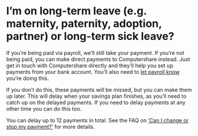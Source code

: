 # I’m on long-term leave (e.g. maternity, paternity, adoption, partner) or long-term sick leave?

If you’re being paid via payroll, we’ll still take your payment. If you’re not being paid, you can make direct payments to Computershare instead. Just get in touch with Computershare directly and they’ll help you set up payments from your bank account. You’ll also need to [let payroll know](https://hrforms.web.rbsgrp.net/forms/sharesave_payment_suspension/) you’re doing this.

If you don’t do this, these payments will be missed, but you can make them up later. This will delay when your savings plan finishes, as you’ll need to catch up on the delayed payments. If you need to delay payments at any other time you can do this too.

You can delay up to 12 payments in total. See the FAQ on [‘Can I change or stop my payment?’](/sharesave/managing/change-payment) for more details.